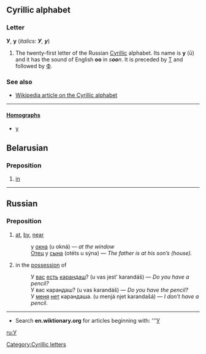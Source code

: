 ==Cyrillic alphabet==
===Letter===
'''У''', '''у''' (''italics: '''У''', '''у''''')

#The twenty-first letter of the Russian [[Cyrillic]] alphabet. Its name is '''у''' (ū) and it has the sound of English '''oo''' in ''s'''oo'''n''. It is preceded by [[Т]] and followed by [[Ф]].

===See also===
*[[w:Cyrillic alphabet|Wikipedia article on the Cyrillic alphabet]]

----

====[[Homograph]]s====
*[[y]]

== Belarusian ==
=== Preposition ===

# [[in]]

----

== Russian ==
=== Preposition ===

# [[at]], [[by]], [[near]]
#: у [[окно|окна]] (u okná) — ''at the window''
#: [[Отец]] у [[сын|сына]] (otéts u sýna) — ''The father is at his son’s (house).''
# in the [[possession]] of
#: У [[вы|вас]] [[есть]] [[карандаш]]? (u vas jest’ karandáš) — ''Do you have a pencil?''
#: У вас карандаш? (u vas karandáš) — ''Do you have the pencil?''
#: У [[я|меня]] [[нет]] карандаша. (u menjá njet karandašá) — ''I don’t have a pencil.''

----

*Search '''en.wiktionary.org''' for articles beginning with: '''[http://wiktionary.org/w/wiki.phtml?title=Special:Allpages&from=У У]

[[ru:У]]
[[Category:Cyrillic letters]]